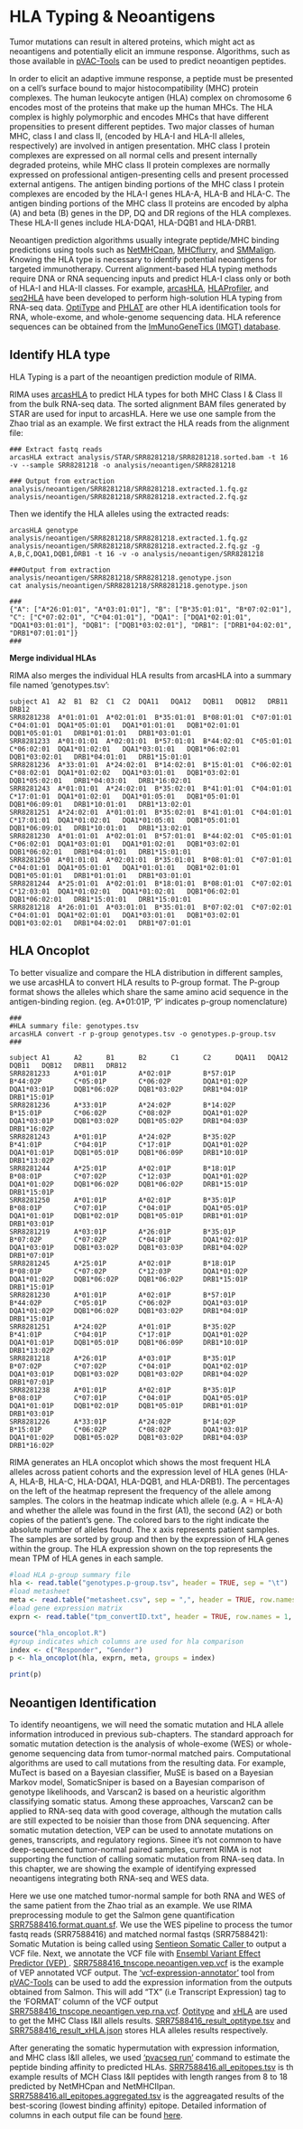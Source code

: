 # HLA Typing & Neoantigens {#HLA}
Tumor mutations can result in altered proteins, which might act as neoantigens and potentially elicit an immune response. Algorithms, such as those available in <a href="https://github.com/griffithlab/pVACtools">pVAC-Tools</a> can be used to predict neoantigen peptides.  

In order to elicit an adaptive immune response, a peptide must be presented on a cell's surface bound to major histocompatibility (MHC) protein complexes. The human leukocyte antigen (HLA) complex on chromosome 6 encodes most of the proteins that make up the human MHCs. The HLA complex is highly polymorphic and encodes MHCs that have different propensities to present different peptides. Two major classes of human MHC, class I and class II, (encoded by HLA-I and HLA-II alleles, respectively) are involved in antigen presentation.  MHC class I protein complexes are expressed on all normal cells and present internally degraded proteins, while MHC class II protein complexes are normally expressed on professional antigen-presenting cells and present processed external antigens. The antigen binding portions of the MHC class I protein complexes are encoded by the HLA-I genes HLA-A, HLA-B and HLA-C.  The antigen binding portions of the MHC class II proteins are encoded by alpha (A) and beta (B) genes in the DP, DQ and DR regions of the HLA complexes.  These HLA-II genes include HLA-DQA1, HLA-DQB1 and HLA-DRB1.

Neoantigen prediction algorithms usually integrate peptide/MHC binding predictions using tools such as <a href="https://services.healthtech.dtu.dk/service.php?NetMHCpan-4.1">NetMHCpan</a>, <a href= "https://github.com/openvax/mhcflurry">MHCflurry</a>, and <a href="https://pubmed.ncbi.nlm.nih.gov/17608956/">SMMalign</a>. Knowing the HLA type is necessary to identify potential neoantigens for targeted immunotherapy. Current alignment-based HLA typing methods require DNA or RNA sequencing inputs and predict HLA-I class only or both of HLA-I and HLA-II classes.  For example, <a href="https://github.com/RabadanLab/arcasHLA">arcasHLA</a>, <a href="https://github.com/ExpressionAnalysis/HLAProfiler">HLAProfiler</a>, and <a href="https://github.com/TRON-Bioinformatics/seq2HLA">seq2HLA</a> have been developed to perform high-solution HLA typing from RNA-seq data. <a href="https://github.com/FRED-2/OptiType">OptiType</a> and <a href="https://pubmed.ncbi.nlm.nih.gov/29858810/">PHLAT</a> are other HLA identification tools for RNA, whole-exome, and whole-genome sequencing data.  HLA reference sequences can be obtained from the <a href="http://www.imgt.org/">ImMunoGeneTics (IMGT) database</a>. 

## Identify HLA type
HLA Typing is a part of the neoantigen prediction module of RIMA.  

RIMA uses <a href="https://github.com/RabadanLab/arcasHLA">arcasHLA</a> to predict HLA types for both MHC Class I & Class II from the bulk RNA-seq data. The sorted alignment BAM files generated by STAR are used for input to arcasHLA. Here we use one sample from the Zhao trial as an example. We first extract the HLA reads from the alignment file:
```
### Extract fastq reads
arcasHLA extract analysis/STAR/SRR8281218/SRR8281218.sorted.bam -t 16 -v --sample SRR8281218 -o analysis/neoantigen/SRR8281218

### Output from extraction
analysis/neoantigen/SRR8281218/SRR8281218.extracted.1.fq.gz
analysis/neoantigen/SRR8281218/SRR8281218.extracted.2.fq.gz
```

Then we identify the HLA alleles using the extracted reads:
```
arcasHLA genotype analysis/neoantigen/SRR8281218/SRR8281218.extracted.1.fq.gz analysis/neoantigen/SRR8281218/SRR8281218.extracted.2.fq.gz -g A,B,C,DQA1,DQB1,DRB1 -t 16 -v -o analysis/neoantigen/SRR8281218

###Output from extraction
analysis/neoantigen/SRR8281218/SRR8281218.genotype.json
cat analysis/neoantigen/SRR8281218/SRR8281218.genotype.json

###
{"A": ["A*26:01:01", "A*03:01:01"], "B": ["B*35:01:01", "B*07:02:01"], "C": ["C*07:02:01", "C*04:01:01"], "DQA1": ["DQA1*02:01:01", "DQA1*03:01:01"], "DQB1": ["DQB1*03:02:01"], "DRB1": ["DRB1*04:02:01", "DRB1*07:01:01"]}
###
```

**Merge individual HLAs**

RIMA also merges the individual HLA results from arcasHLA into a summary file named 'genotypes.tsv':  

```
subject	A1	A2	B1	B2	C1	C2	DQA11	DQA12	DQB11	DQB12	DRB11	DRB12
SRR8281238	A*01:01:01	A*02:01:01	B*35:01:01	B*08:01:01	C*07:01:01	C*04:01:01	DQA1*05:01:01	DQA1*01:01:01	DQB1*02:01:01	DQB1*05:01:01	DRB1*01:01:01	DRB1*03:01:01
SRR8281233	A*01:01:01	A*02:01:01	B*57:01:01	B*44:02:01	C*05:01:01	C*06:02:01	DQA1*01:02:01	DQA1*03:01:01	DQB1*06:02:01	DQB1*03:02:01	DRB1*04:01:01	DRB1*15:01:01
SRR8281236	A*33:01:01	A*24:02:01	B*14:02:01	B*15:01:01	C*06:02:01	C*08:02:01	DQA1*01:02:02	DQA1*03:01:01	DQB1*03:02:01	DQB1*05:02:01	DRB1*04:03:01	DRB1*16:02:01
SRR8281243	A*01:01:01	A*24:02:01	B*35:02:01	B*41:01:01	C*04:01:01	C*17:01:01	DQA1*01:02:01	DQA1*01:05:01	DQB1*05:01:01	DQB1*06:09:01	DRB1*10:01:01	DRB1*13:02:01
SRR8281251	A*24:02:01	A*01:01:01	B*35:02:01	B*41:01:01	C*04:01:01	C*17:01:01	DQA1*01:02:01	DQA1*01:05:01	DQB1*05:01:01	DQB1*06:09:01	DRB1*10:01:01	DRB1*13:02:01
SRR8281230	A*01:01:01	A*02:01:01	B*57:01:01	B*44:02:01	C*05:01:01	C*06:02:01	DQA1*03:01:01	DQA1*01:02:01	DQB1*03:02:01	DQB1*06:02:01	DRB1*04:01:01	DRB1*15:01:01
SRR8281250	A*01:01:01	A*02:01:01	B*35:01:01	B*08:01:01	C*07:01:01	C*04:01:01	DQA1*05:01:01	DQA1*01:01:01	DQB1*02:01:01	DQB1*05:01:01	DRB1*01:01:01	DRB1*03:01:01
SRR8281244	A*25:01:01	A*02:01:01	B*18:01:01	B*08:01:01	C*07:02:01	C*12:03:01	DQA1*01:02:01	DQA1*01:02:01	DQB1*06:02:01	DQB1*06:02:01	DRB1*15:01:01	DRB1*15:01:01
SRR8281218	A*26:01:01	A*03:01:01	B*35:01:01	B*07:02:01	C*07:02:01	C*04:01:01	DQA1*02:01:01	DQA1*03:01:01	DQB1*03:02:01	DQB1*03:02:01	DRB1*04:02:01	DRB1*07:01:01
```
## HLA Oncoplot
To better visualize and compare the HLA distribution in different samples, we use arcasHLA to convert HLA results to P-group format.  The P-group format shows the alleles which share the same amino acid sequence in the antigen-binding region. (eg. A*01:01P, 'P' indicates p-group nomenclature)

```
###
#HLA summary file: genotypes.tsv
arcasHLA convert -r p-group genotypes.tsv -o genotypes.p-group.tsv
###
```
```
subject A1      A2      B1      B2      C1      C2      DQA11   DQA12   DQB11   DQB12   DRB11   DRB12
SRR8281233      A*01:01P        A*02:01P        B*57:01P        B*44:02P        C*05:01P        C*06:02P        DQA1*01:02P     DQA1*03:01P     DQB1*06:02P     DQB1*03:02P     DRB1*04:01P     DRB1*15:01P
SRR8281236      A*33:01P        A*24:02P        B*14:02P        B*15:01P        C*06:02P        C*08:02P        DQA1*01:02P     DQA1*03:01P     DQB1*03:02P     DQB1*05:02P     DRB1*04:03P     DRB1*16:02P
SRR8281243      A*01:01P        A*24:02P        B*35:02P        B*41:01P        C*04:01P        C*17:01P        DQA1*01:02P     DQA1*01:01P     DQB1*05:01P     DQB1*06:09P     DRB1*10:01P     DRB1*13:02P
SRR8281244      A*25:01P        A*02:01P        B*18:01P        B*08:01P        C*07:02P        C*12:03P        DQA1*01:02P     DQA1*01:02P     DQB1*06:02P     DQB1*06:02P     DRB1*15:01P     DRB1*15:01P
SRR8281250      A*01:01P        A*02:01P        B*35:01P        B*08:01P        C*07:01P        C*04:01P        DQA1*05:01P     DQA1*01:01P     DQB1*02:01P     DQB1*05:01P     DRB1*01:01P     DRB1*03:01P
SRR8281219      A*03:01P        A*26:01P        B*35:01P        B*07:02P        C*07:02P        C*04:01P        DQA1*02:01P     DQA1*03:01P     DQB1*03:02P     DQB1*03:03P     DRB1*04:02P     DRB1*07:01P
SRR8281245      A*25:01P        A*02:01P        B*18:01P        B*08:01P        C*07:02P        C*12:03P        DQA1*01:02P     DQA1*01:02P     DQB1*06:02P     DQB1*06:02P     DRB1*15:01P     DRB1*15:01P
SRR8281230      A*01:01P        A*02:01P        B*57:01P        B*44:02P        C*05:01P        C*06:02P        DQA1*03:01P     DQA1*01:02P     DQB1*06:02P     DQB1*03:02P     DRB1*04:01P     DRB1*15:01P
SRR8281251      A*24:02P        A*01:01P        B*35:02P        B*41:01P        C*04:01P        C*17:01P        DQA1*01:02P     DQA1*01:01P     DQB1*05:01P     DQB1*06:09P     DRB1*10:01P     DRB1*13:02P
SRR8281218      A*26:01P        A*03:01P        B*35:01P        B*07:02P        C*07:02P        C*04:01P        DQA1*02:01P     DQA1*03:01P     DQB1*03:02P     DQB1*03:02P     DRB1*04:02P     DRB1*07:01P
SRR8281238      A*01:01P        A*02:01P        B*35:01P        B*08:01P        C*07:01P        C*04:01P        DQA1*05:01P     DQA1*01:01P     DQB1*02:01P     DQB1*05:01P     DRB1*01:01P     DRB1*03:01P
SRR8281226      A*33:01P        A*24:02P        B*14:02P        B*15:01P        C*06:02P        C*08:02P        DQA1*03:01P     DQA1*01:02P     DQB1*05:02P     DQB1*03:02P     DRB1*04:03P     DRB1*16:02P
```
RIMA generates an HLA oncoplot which shows the most frequent HLA alleles across patient cohorts and the expression level of HLA genes (HLA-A, HLA-B, HLA-C, HLA-DQA1, HLA-DQB1, and HLA-DRB1). The percentages on the left of the heatmap represent the frequency of the allele among samples. The colors in the heatmap indicate which allele (e.g. A = HLA-A) and whether the allele was found in the first (A1), the second (A2) or both copies of the patient's gene. The colored bars to the right indicate the absolute number of alleles found. The x axis represents patient samples. The samples are sorted by group and then by the expression of HLA genes within the group. The HLA expression shown on the top represents the mean TPM of HLA genes in each sample.

```r
#load HLA p-group summary file
hla <- read.table("genotypes.p-group.tsv", header = TRUE, sep = "\t")
#load metasheet 
meta <- read.table("metasheet.csv", sep = ",", header = TRUE, row.names = 1)
#load gene expression matrix 
exprn <- read.table("tpm_convertID.txt", header = TRUE, row.names = 1, sep = ",", check.names = FALSE)

source("hla_oncoplot.R")
#group indicates which columns are used for hla comparison
index <- c("Responder", "Gender")
p <- hla_oncoplot(hla, exprn, meta, groups = index)

print(p)
```

## Neoantigen Identification
To identify neoantigens, we will need the somatic mutation and HLA allele information introduced in previous sub-chapters. The standard approach for somatic mutation detection is the analysis of whole-exome (WES) or whole-genome sequencing data from tumor-normal matched pairs. Computational algorithms are used to call mutations from the resulting data. For example, MuTect is based on a Bayesian classifier, MuSE is based on a Bayesian Markov model, SomaticSniper is based on a Bayesian comparison of genotype likelihoods, and Varscan2 is based on a heuristic algorithm classifying somatic status. Among these approaches, Varscan2 can be applied to RNA-seq data with good coverage, although the mutation calls are still expected to be noisier than those from DNA sequencing. After somatic mutation detection, VEP can be used to annotate mutations on genes, transcripts, and regulatory regions. Sinee it's not common to have deep-sequenced tumor-normal paired samples, current RIMA is not supporting the function of calling somatic mutation from RNA-seq data. In this chapter, we are showing the example of identifying expressed neoantigens integrating both RNA-seq and WES data.

Here we use one matched tumor-normal sample for both RNA and WES of the same patient from the Zhao trial as an example. We use RIMA preprocessing module to get the Salmon gene quantification [SRR7588416.format.quant.sf](./neoantigen/SRR7588416/SRR7588416.format.quant.sf). We use the WES pipeline to process the tumor fastq reads (SRR7588416) and matched normal fastqs (SRR7588421): Somatic Mutation is being called using <a href = 'https://support.sentieon.com/manual/TNscope_usage/tnscope/'>Sentieon Somatic Caller </a> to output a VCF file. Next, we annotate the VCF file with <a href='https://useast.ensembl.org/info/docs/tools/vep/index.html'>Ensembl Variant Effect Predictor (VEP) </a>. [SRR7588416_tnscope.neoantigen.vep.vcf](./neoantigen/SRR7588416_tnscope.neoantigen.vep.vcf) is the example of VEP annotated VCF output. The <a href='https://vatools.readthedocs.io/en/latest/vcf_expression_annotator.html'>'vcf-expression-annotator'</a> tool from <a href="https://github.com/griffithlab/pVACtools">pVAC-Tools</a> can be used to add the expression information from the outputs obtained from Salmon. This will add "TX" (i.e Transcript Expression) tag to the 'FORMAT' column of the VCF output [SRR7588416_tnscope.neoantigen.vep.rna.vcf](./neoantigen/SRR7588416_tnscope.neoantigen.vep.rna.vcf).
<a href="https://github.com/FRED-2/OptiType">Optitype</a> and <a href="https://github.com/humanlongevity/HLA">xHLA</a> are used to get the MHC Class I&II allels results. [SRR7588416_result_optitype.tsv](./neoantigen/SRR7588416_result_optitype.tsv) and [SRR7588416_result_xHLA.json](./neoantigen/report-SRR7588416-hla.json) stores HLA alleles results respectively.

After generating the somatic hypermutation with expression information, and MHC class I&II alleles, we used <a href='https://pvactools.readthedocs.io/en/latest/pvacseq/getting_started.html#running-pvacseq-using-docker'>'pvacseq run'</a> command to estimate the peptide binding affinity to predicted HLAs. [SRR7588416.all_epitopes.tsv](./neoantigen/SRR7588416/combined/SRR7588416.all_epitopes.tsv) is th example results of MCH Class I&II peptides with length ranges from 8 to 18 predicted by NetMHCpan and NetMHCIIpan. [SRR7588416.all_epitopes.aggregated.tsv](./neoantigen/SRR7588416/combined/SRR7588416.all_epitopes.aggregated.tsv) is the aggreagated results of the best-scoring (lowest binding affinity) epitope. Detailed information of columns in each output file can be found [here](https://pvactools.readthedocs.io/en/latest/pvacseq/output_files.html).












